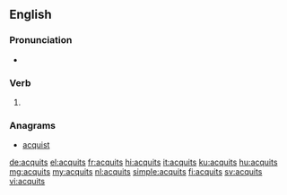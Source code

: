 ==English==

===Pronunciation===
* {{IPA|/əˈkwɪts/|lang=en}}

===Verb===
{{head|en|verb form}}

# {{en-third-person singular of|acquit}}

===Anagrams===
* [[acquist#English|acquist]]

[[de:acquits]]
[[el:acquits]]
[[fr:acquits]]
[[hi:acquits]]
[[it:acquits]]
[[ku:acquits]]
[[hu:acquits]]
[[mg:acquits]]
[[my:acquits]]
[[nl:acquits]]
[[simple:acquits]]
[[fi:acquits]]
[[sv:acquits]]
[[vi:acquits]]